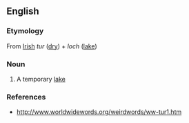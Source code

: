 ==English==
===Etymology===
From [[Irish]] ''tur'' ([[dry]]) + ''loch'' ([[lake]])

===Noun===
{{en-noun}}

# {{Ireland}} A temporary [[lake]]

===References===
*http://www.worldwidewords.org/weirdwords/ww-tur1.htm